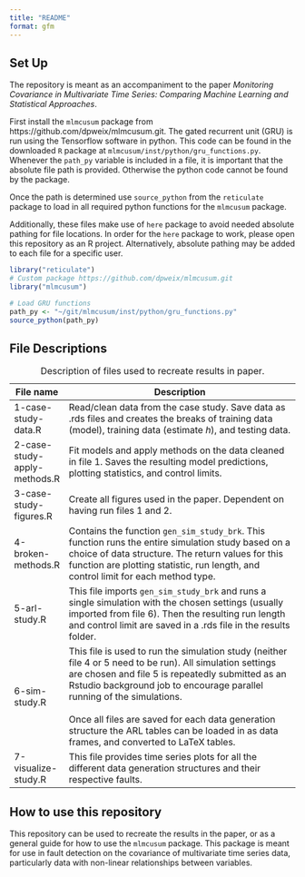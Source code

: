 ```yaml
---
title: "README"
format: gfm
---
```


## Set Up

The repository is meant as an accompaniment to the paper *Monitoring Covariance in Multivariate Time Series: Comparing Machine Learning and Statistical Approaches*.

First install the `mlmcusum` package from https://github.com/dpweix/mlmcusum.git. The gated recurrent unit (GRU) is run using the Tensorflow software in python. This code can be found in the downloaded `R` package at `mlmcusum/inst/python/gru_functions.py`. Whenever the `path_py` variable is included in a file, it is important that the absolute file path is provided. Otherwise the python code cannot be found by the package.

Once the path is determined use `source_python` from the `reticulate` package to load in all required python functions for the `mlmcusum` package.

Additionally, these files make use of `here` package to avoid needed absolute pathing for file locations. In order for the `here` package to work, please open this repository as an R project. Alternatively, absolute pathing may be added to each file for a specific user.

```r

library("reticulate")
# Custom package https://github.com/dpweix/mlmcusum.git
library("mlmcusum")

# Load GRU functions
path_py <- "~/git/mlmcusum/inst/python/gru_functions.py"
source_python(path_py)

```

## File Descriptions

+------------------------------+------------------------------------------------------------------------------------------------------------------------------------------------------------------------------------------------------------------------------------------------+
| File name                    | Description                                                                                                                                                                                                                                    |
+==============================+================================================================================================================================================================================================================================================+
| 1-case-study-data.R          | Read/clean data from the case study. Save data as .rds files and creates the breaks of training data (model), training data (estimate *h*), and testing data.                                                                                  |
+------------------------------+------------------------------------------------------------------------------------------------------------------------------------------------------------------------------------------------------------------------------------------------+
| 2-case-study-apply-methods.R | Fit models and apply methods on the data cleaned in file 1. Saves the resulting model predictions, plotting statistics, and control limits.                                                                                                    |
+------------------------------+------------------------------------------------------------------------------------------------------------------------------------------------------------------------------------------------------------------------------------------------+
| 3-case-study-figures.R       | Create all figures used in the paper. Dependent on having run files 1 and 2.                                                                                                                                                                   |
+------------------------------+------------------------------------------------------------------------------------------------------------------------------------------------------------------------------------------------------------------------------------------------+
| 4-broken-methods.R           | Contains the function `gen_sim_study_brk`. This function runs the entire simulation study based on a choice of data structure. The return values for this function are plotting statistic, run length, and control limit for each method type. |
+------------------------------+------------------------------------------------------------------------------------------------------------------------------------------------------------------------------------------------------------------------------------------------+
| 5-arl-study.R                | This file imports `gen_sim_study_brk` and runs a single simulation with the chosen settings (usually imported from file 6). Then the resulting run length and control limit are saved in a .rds file in the results folder.                    |
+------------------------------+------------------------------------------------------------------------------------------------------------------------------------------------------------------------------------------------------------------------------------------------+
| 6-sim-study.R                | This file is used to run the simulation study (neither file 4 or 5 need to be run). All simulation settings are chosen and file 5 is repeatedly submitted as an Rstudio background job to encourage parallel running of the simulations.\      |
|                              | \                                                                                                                                                                                                                                              |
|                              | Once all files are saved for each data generation structure the ARL tables can be loaded in as data frames, and converted to LaTeX tables.                                                                                                     |
+------------------------------+------------------------------------------------------------------------------------------------------------------------------------------------------------------------------------------------------------------------------------------------+
| 7-visualize-study.R          | This file provides time series plots for all the different data generation structures and their respective faults.                                                                                                                             |
+------------------------------+------------------------------------------------------------------------------------------------------------------------------------------------------------------------------------------------------------------------------------------------+

: Description of files used to recreate results in paper.

## How to use this repository

This repository can be used to recreate the results in the paper, or as a general guide for how to use the `mlmcusum` package. This package is meant for use in fault detection on the covariance of multivariate time series data, particularly data with non-linear relationships between variables.
